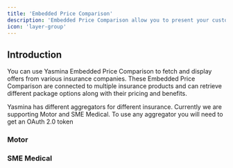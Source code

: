 ```yaml
---
title: 'Embedded Price Comparison'
description: 'Embedded Price Comparison allow you to present your customers with insurance packages from multiple providers, making it easy to compare prices and benefits.'
icon: 'layer-group'
---
```


## Introduction
You can use Yasmina Embedded Price Comparison to fetch and display offers from various insurance companies.
These Embedded Price Comparison are connected to multiple insurance products and can retrieve different package options along with their pricing and benefits.

Yasmina has different aggregators for different insurance. Currently we are supporting Motor and SME Medical. To use any aggregator
you will need to get an OAuth 2.0 token


### Motor



### SME Medical
